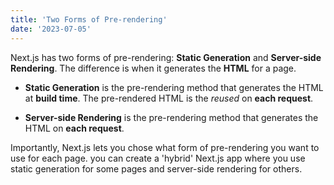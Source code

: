 ```yaml
---
title: 'Two Forms of Pre-rendering'
date: '2023-07-05'
---
```


Next.js has two forms of pre-rendering: **Static Generation** and **Server-side Rendering**.
The difference is when it generates the **HTML** for a page.

- **Static Generation** is the pre-rendering method that generates the HTML at **build time**. The pre-rendered HTML is the _reused_ on **each request**.

- **Server-side  Rendering** is the pre-rendering method that generates the HTML on **each request**.

Importantly, Next.js lets you chose what form of pre-rendering you want to use for each page. you can create a 'hybrid' Next.js app where you use static generation for some pages and server-side rendering for others.